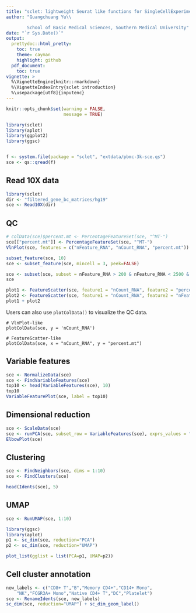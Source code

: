 ```yaml
---
title: "sclet: lightweight Seurat like functions for SingleCellExperiment object"
author: "Guangchuang Yu\\

        School of Basic Medical Sciences, Southern Medical University"
date: "`r Sys.Date()`"
output:
  prettydoc::html_pretty:
    toc: true
    theme: cayman
    highlight: github
  pdf_document:
    toc: true
vignette: >
  %\VignetteEngine{knitr::rmarkdown}
  %\VignetteIndexEntry{sclet introduction}
  %\usepackage[utf8]{inputenc}
---
```




```r
knitr::opts_chunk$set(warning = FALSE,
                      message = TRUE)

library(sclet)
library(aplot)
library(ggplot2)
library(ggsc)


f <- system.file(package = "sclet", "extdata/pbmc-3k-sce.qs")
sce <- qs::qread(f)
```

## Read 10X data

```r
library(sclet)
dir <- "filtered_gene_bc_matrices/hg19"
sce <- Read10X(dir)
```


## QC

```r
# colData(sce)$percent.mt <- PercentageFeatureSet(sce, "^MT-")
sce[["percent.mt"]] <- PercentageFeatureSet(sce, "^MT-")
VlnPlot(sce, features = c("nFeature_RNA", "nCount_RNA", "percent.mt"))
```


```r
subset_feature(sce, 10)
sce <- subset_feature(sce, mincell = 3, peek=FALSE)

sce <- subset(sce, subset = nFeature_RNA > 200 & nFeature_RNA < 2500 & percent.mt < 5)
sce
```


```r
plot1 <- FeatureScatter(sce, feature1 = "nCount_RNA", feature2 = "percent.mt")
plot2 <- FeatureScatter(sce, feature1 = "nCount_RNA", feature2 = "nFeature_RNA")
plot1 + plot2
```


Users can also use `plotColData()` to visualize the QC data.

```
# VlnPlot-like
plotColData(sce, y = 'nCount_RNA')

# FeatureScatter-like
plotColData(sce, x = "nCount_RNA", y = "percent.mt")
```



## Variable features

```r
sce <- NormalizeData(sce)
sce <- FindVariableFeatures(sce)
top10 <- head(VariableFeatures(sce), 10)
top10
VariableFeaturePlot(sce, label = top10)
```

## Dimensional reduction

```r
sce <- ScaleData(sce)
sce <- runPCA(sce, subset_row = VariableFeatures(sce), exprs_values = "scaled")
ElbowPlot(sce)
```

## Clustering

```r
sce <- FindNeighbors(sce, dims = 1:10)
sce <- FindClusters(sce)

head(Idents(sce), 5)
```


## UMAP
```r
sce <- RunUMAP(sce, 1:10)

library(ggsc)
library(aplot)
p1 <- sc_dim(sce, reduction="PCA")
p2 <- sc_dim(sce, reduction="UMAP")

plot_list(gglist = list(PCA=p1, UMAP=p2))
```

## Cell cluster annotation

```r
new_labels <- c("CD8+ T","B","Memory CD4+","CD14+ Mono",
    "NK","FCGR3A+ Mono","Native CD4+ T","DC","Platelet")
sce <- RenameIdents(sce, new_labels)
sc_dim(sce, reduction="UMAP") + sc_dim_geom_label()
```


